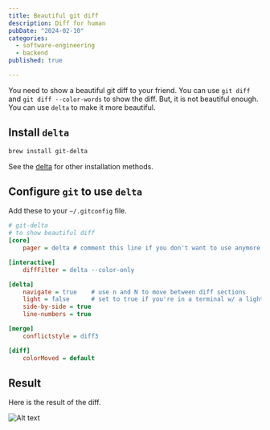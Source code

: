 ```yaml
---
title: Beautiful git diff
description: Diff for human
pubDate: "2024-02-10"
categories:
  - software-engineering
  - backend
published: true

---
```



You need to show a beautiful git diff to your friend. You can use `git diff` and `git diff --color-words` to show the diff. But, it is not beautiful enough. You can use `delta` to make it more beautiful.

## Install `delta`

```bash
brew install git-delta
```

See the [delta](https://github.com/dandavison/delta) for other installation methods.

## Configure `git` to use `delta`

Add these to your `~/.gitconfig` file.

```ini
# git-delta
# to show beautiful diff
[core]
    pager = delta # comment this line if you don't want to use anymore

[interactive]
    diffFilter = delta --color-only

[delta]
    navigate = true    # use n and N to move between diff sections
    light = false      # set to true if you're in a terminal w/ a light background color (e.g. the default macOS terminal)
    side-by-side = true
    line-numbers = true

[merge]
    conflictstyle = diff3

[diff]
    colorMoved = default
```

## Result

Here is the result of the diff.

![Alt text](/20240210_014557_delta/diff.png)
